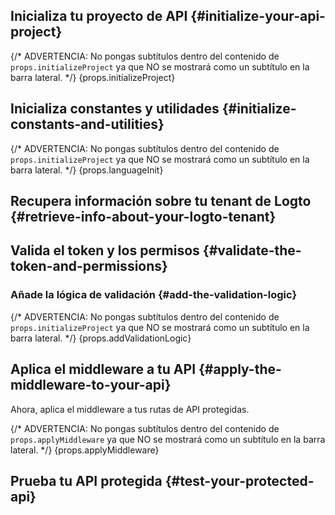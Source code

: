 

<BeforeYouStart framework={props.framework} />

<PermissionModelsOverview />

<QuickPreparationSteps />

## Inicializa tu proyecto de API \{#initialize-your-api-project}

{/* ADVERTENCIA: No pongas subtítulos dentro del contenido de `props.initializeProject` ya que NO se mostrará como un subtítulo en la barra lateral. */}
{props.initializeProject}

## Inicializa constantes y utilidades \{#initialize-constants-and-utilities}

<InitConstsAndUtils />

{/* ADVERTENCIA: No pongas subtítulos dentro del contenido de `props.initializeProject` ya que NO se mostrará como un subtítulo en la barra lateral. */}
{props.languageInit}

## Recupera información sobre tu tenant de Logto \{#retrieve-info-about-your-logto-tenant}

<RetrieveInfoAboutLogtoTenant />

## Valida el token y los permisos \{#validate-the-token-and-permissions}

<ValidateTokenAndPermissions />

### Añade la lógica de validación \{#add-the-validation-logic}

{/* ADVERTENCIA: No pongas subtítulos dentro del contenido de `props.initializeProject` ya que NO se mostrará como un subtítulo en la barra lateral. */}
{props.addValidationLogic}

## Aplica el middleware a tu API \{#apply-the-middleware-to-your-api}

Ahora, aplica el middleware a tus rutas de API protegidas.

{/* ADVERTENCIA: No pongas subtítulos dentro del contenido de `props.applyMiddleware` ya que NO se mostrará como un subtítulo en la barra lateral. */}
{props.applyMiddleware}

## Prueba tu API protegida \{#test-your-protected-api}

<TestYourImplementation />

<FurtherReading />
